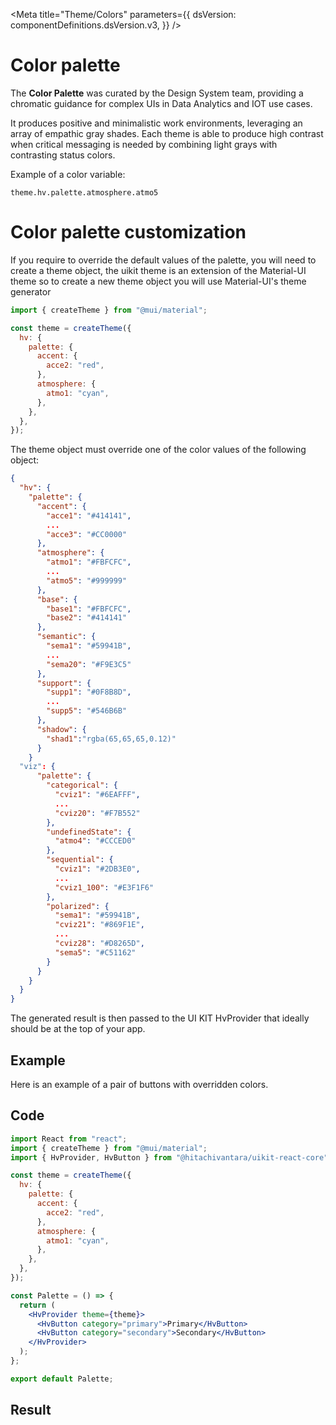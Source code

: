 

<Meta
  title="Theme/Colors"
  parameters={{
    dsVersion: componentDefinitions.dsVersion.v3,
  }}
/>

# Color palette

<MaturityStatus />

The **Color Palette** was curated by the Design System team, providing a chromatic guidance for complex UIs in Data Analytics and IOT use cases.

It produces positive and minimalistic work environments, leveraging an array of empathic gray shades. Each theme is able to produce high contrast when critical messaging is needed by combining light grays with contrasting status colors.

Example of a color variable:

```
theme.hv.palette.atmosphere.atmo5
```

<Story name="Main">
  <Colors />
</Story>

# Color palette customization

If you require to override the default values of the palette, you will need to create a theme object,
the uikit theme is an extension of the Material-UI theme so to create a new theme object you will use Material-UI's
theme generator

```jsx
import { createTheme } from "@mui/material";

const theme = createTheme({
  hv: {
    palette: {
      accent: {
        acce2: "red",
      },
      atmosphere: {
        atmo1: "cyan",
      },
    },
  },
});
```

The theme object must override one of the color values of the following object:

```json
{
  "hv": {
    "palette": {
      "accent": {
        "acce1": "#414141",
        ...
        "acce3": "#CC0000"
      },
      "atmosphere": {
        "atmo1": "#FBFCFC",
        ...
        "atmo5": "#999999"
      },
      "base": {
        "base1": "#FBFCFC",
        "base2": "#414141"
      },
      "semantic": {
        "sema1": "#59941B",
        ...
        "sema20": "#F9E3C5"
      },
      "support": {
        "supp1": "#0F8B8D",
        ...
        "supp5": "#546B6B"
      },
      "shadow": {
        "shad1":"rgba(65,65,65,0.12)"
      }
    }
  "viz": {
      "palette": {
        "categorical": {
          "cviz1": "#6EAFFF",
          ...
          "cviz20": "#F7B552"
        },
        "undefinedState": {
          "atmo4": "#CCCED0"
        },
        "sequential": {
          "cviz1": "#2DB3E0",
          ...
          "cviz1_100": "#E3F1F6"
        },
        "polarized": {
          "sema1": "#59941B",
          "cviz21": "#869F1E",
          ...
          "cviz28": "#D8265D",
          "sema5": "#C51162"
        }
      }
    }
  }
}
```

The generated result is then passed to the UI KIT HvProvider that ideally should be at the top of your app.

## Example

Here is an example of a pair of buttons with overridden colors.

## Code

```jsx
import React from "react";
import { createTheme } from "@mui/material";
import { HvProvider, HvButton } from "@hitachivantara/uikit-react-core";

const theme = createTheme({
  hv: {
    palette: {
      accent: {
        acce2: "red",
      },
      atmosphere: {
        atmo1: "cyan",
      },
    },
  },
});

const Palette = () => {
  return (
    <HvProvider theme={theme}>
      <HvButton category="primary">Primary</HvButton>
      <HvButton category="secondary">Secondary</HvButton>
    </HvProvider>
  );
};

export default Palette;
```

## Result

<Story name="customization">
  <PaletteCustomization />
</Story>

